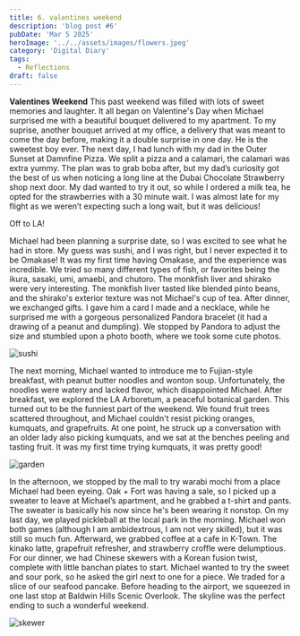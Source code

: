 ```yaml
---
title: 6. valentines weekend
description: 'blog post #6'
pubDate: 'Mar 5 2025'
heroImage: '../../assets/images/flowers.jpeg'
category: 'Digital Diary'
tags:
  - Reflections
draft: false
---
```


**Valentines Weekend**
This past weekend was filled with lots of sweet memories and laughter.
It all began on Valentine's Day when Michael surprised me with a beautiful bouquet delivered to my apartment. To my suprise, another bouquet arrived at my office, a delivery that was meant to come the day before, making it a double surprise in one day. He is the sweetest boy ever. 
The next day, I had lunch with my dad in the Outer Sunset at Damnfine Pizza. We split a pizza and a calamari, the calamari was extra yummy. The plan was to grab boba after, but my dad’s curiosity got the best of us when noticing a long line at the Dubai Chocolate Strawberry shop next door. My dad wanted to try it out, so while I ordered a milk tea, he opted for the strawberries with a 30 minute wait. I was almost late for my flight as we weren’t expecting such a long wait, but it was delicious!

Off to LA!

Michael had been planning a surprise date, so I was excited to see what he had in store. My guess was sushi, and I was right, but I never expected it to be Omakase! It was my first time having Omakase, and the experience was incredible. We tried so many different types of fish, or favorites being the ikura, sasaki, umi, amaebi, and chutoro. The monkfish liver and shirako were very interesting. The monkfish liver tasted like blended pinto beans, and the shirako's exterior texture was not Michael's cup of tea.
After dinner, we exchanged gifts. I gave him a card I made and a necklace, while he surprised me with a gorgeous personalized Pandora bracelet (it had a drawing of a peanut and dumpling). We stopped by Pandora to adjust the size and stumbled upon a photo booth, where we took some cute photos.

![sushi](https://i.imgur.com/yKqWsVd.jpeg)

The next morning, Michael wanted to introduce me to Fujian-style breakfast, with peanut butter noodles and wonton soup. Unfortunately, the noodles were watery and lacked flavor, which disappointed Michael. After breakfast, we explored the LA Arboretum, a peaceful botanical garden. This turned out to be the funniest part of the weekend. We found fruit trees scattered throughout, and Michael couldn't resist picking oranges, kumquats, and grapefruits. At one point, he struck up a conversation with an older lady also picking kumquats, and we sat at the benches peeling and tasting fruit. It was my first time trying kumquats, it was pretty good!

![garden](https://i.imgur.com/XwhO65x.jpeg)

In the afternoon, we stopped by the mall to try warabi mochi from a place Michael had been eyeing. Oak + Fort was having a sale, so I picked up a sweater to leave at Michael’s apartment, and he grabbed a t-shirt and pants. The sweater is basically his now since he's been wearing it nonstop.
On my last day, we played pickleball at the local park in the morning. Michael won both games (although I am ambidextrous, I am not very skilled), but it was still so much fun. Afterward, we grabbed coffee at a cafe in K-Town. The kinako latte, grapefruit refresher, and strawberry croffle were delumptious. For our dinner, we had Chinese skewers with a Korean fusion twist, complete with little banchan plates to start. Michael wanted to try the sweet and sour pork, so he asked the girl next to one for a piece. We traded for a slice of our seafood pancake.
Before heading to the airport, we squeezed in one last stop at Baldwin Hills Scenic Overlook. The skyline was the perfect ending to such a wonderful weekend.

![skewer](https://i.imgur.com/91OJfwJ.jpeg)